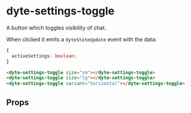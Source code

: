 # dyte-settings-toggle

A button which toggles visibility of chat.

When clicked it emits a `dyteStateUpdate` event with the data:

```ts
{
  activeSettings: boolean;
}
```

```html
<dyte-settings-toggle size="sm"></dyte-settings-toggle>
<dyte-settings-toggle size="lg"></dyte-settings-toggle>
<dyte-settings-toggle variant="horizontal"></dyte-settings-toggle>
```

## Props

<PropsTable of="dyte-settings-toggle" />
